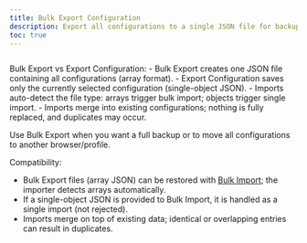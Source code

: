 ```yaml
---
title: Bulk Export Configuration
description: Export all configurations to a single JSON file for backup or transfer.
toc: true
---
```


<img
  class="d-block mb-4 img-fluid rounded-3"
  src="/docs/[[config:docs_version]]/assets/img/configuration-list-bulk-export.png"
  alt=""
/>

<Callout type="info">
  Bulk Export vs Export Configuration: - Bulk Export creates one JSON file containing all configurations (array format).
  - Export Configuration saves only the currently selected configuration (single-object JSON). - Imports auto-detect the
  file type: arrays trigger bulk import; objects trigger single import. - Imports merge into existing configurations;
  nothing is fully replaced, and duplicates may occur.
</Callout>

Use Bulk Export when you want a full backup or to move all configurations to another browser/profile.

Compatibility:

- Bulk Export files (array JSON) can be restored with [Bulk Import]([[docsref:/config-list/bulk-import]]); the importer detects arrays automatically.
- If a single-object JSON is provided to Bulk Import, it is handled as a single import (not rejected).
- Imports merge on top of existing data; identical or overlapping entries can result in duplicates.
